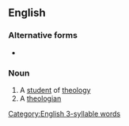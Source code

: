 ==English==

===Alternative forms===
* {{l|en|theolog}}

===Noun===
{{en-noun}}

# A [[student]] of [[theology]]
# A [[theologian]]

[[Category:English 3-syllable words]]